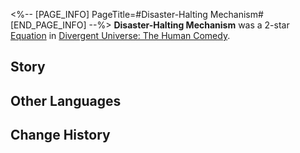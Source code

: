 <%-- [PAGE_INFO]
PageTitle=#Disaster-Halting Mechanism#
[END_PAGE_INFO] --%>
{{Removed|Equation}}
{{Equation Infobox
|period   = The Human Comedy
|rarity   = 2
|path1    = The Hunt*5
|path2    = Preservation*3
|effect   = After enemy targets use an attack to reduce characters' Shields, increases all allies' SPD by {{Color|h|35%}}, lasting for {{Color|h|2}} turn(s), then gains {{Color|h|2}} stack(s) of {{Trait|Critical Boost}}.
|mentions = Omen Vanguards
}}
'''Disaster-Halting Mechanism''' was a 2-star [[Divergent Universe: The Human Comedy/Equatoins|Equation]] in [[Divergent Universe: The Human Comedy]].

==Story==
{{Description|The aging of celestial bodies, the Swarm suffering from famine, and the wandering silicon-eating bacteria &mdash; disasters take place in the universe all the time. Even though the Omen Vanguards are doing their best to help with the Finality's guidance, they hardly have the capacity to attend to all the disasters that strike at unexpected times.<br /><br />You traverse the universe, collecting data of the future from the subtle changes, searching for the tragic end that is about to be born. Even acting a second before the disaster's arrival can save countless lives. You divert the neutral particle stream from the Cauro Nova explosion away using the magnetic fields, and blast the Swarm when it is halfway through its journey to help the evacuation of Linda-III's residents. Where there's a will, there's a way, and no fate is set in stone.<br /><br />You are always on the move, just to get the upper hand in the battle against death, where time is of the essence.}}
<!--
==Gameplay Notes==
* 
-->
==Other Languages==
{{Other Languages
|en   = Disaster-Halting Mechanism
|zhs  = 天灾遏止机关
|zht  = 天災遏止機關
|ja   = {{Rubi|天災抑止機関|てんさいよくしきかん}}
|ko   = 재해 억제 장치
|es   = Mecanismo de contención de desastres
|fr   = Dispositif de secours post-catastrophe
|ru   = Устройство предотвращения катастроф
|th   = กลไกควบคุมภัยพิบัติ
|vi   = Cơ Quan Ngăn Thiên Tai
|de   = Mechanismus zur Katastrophenverhütung
|id   = Disaster-Halting Mechanism
|pt   = Mecanismo Pausa-Desastre
}}

==Change History==
{{Change History|2.3}}